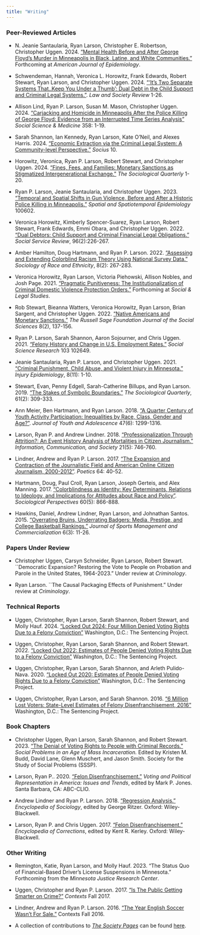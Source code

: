 ```yaml
---
title: "Writing"
---
```


### Peer-Reviewed Articles

* N. Jeanie Santaularia, Ryan Larson, Christopher E. Robertson, Christopher Uggen. 2024. [“Mental Health Before and After George Floyd’s Murder in Minneapolis in Black, Latine, and White Communities.”](pubs/santaularia_etal_24.pdf) Forthcoming at *American Journal of Epidemiology*.

* Schwendeman, Hannah, Veronica L. Horowitz, Frank Edwards, Robert Stewart, Ryan Larson, and Christopher Uggen. 2024. ["'It's Two Separate Systems That..Keep You Under a Thumb': Dual Debt in the Child Support and Criminal Legal Systems."](pubs/schwendeman_etal_24.pdf). *Law and Society Review* 1-26. 

* Allison Lind, Ryan P. Larson, Susan M. Mason, Christopher Uggen. 2024. [“Carjacking and Homicide in Minneapolis After the Police Killing of George Floyd: Evidence from an Interrupted Time Series Analysis”](pubs/lind_etal_24.pdf)  *Social Science & Medicine* 358: 1-19. 

* Sarah Shannon, Ian Kennedy, Ryan Larson, Kate O’Neil, and Alexes Harris. 2024. [“Economic Extraction via the Criminal Legal System: A Community-level Perspective.”](pubs/shannon_etal_24.pdf)  *Socius* 10.

* Horowitz, Veronica, Ryan P. Larson, Robert Stewart, and Christopher Uggen. 2024. [“Fines, Fees, and Families: Monetary Sanctions as Stigmatized Intergenerational Exchange.”](pubs/horowitz_etal_24.pdf) *The Sociological Quarterly* 1-20.

* Ryan P. Larson, Jeanie Santaularia, and Christopher Uggen. 2023. [“Temporal and Spatial Shifts in Gun Violence, Before and After a Historic Police Killing in Minneapolis.”](pubs/larson_etal_23_online.pdf) *Spatial and Spatiotemporal Epidemiology* 100602.

* Veronica Horowitz, Kimberly Spencer-Suarez, Ryan Larson, Robert Stewart, Frank Edwards, Emmi Obara, and Christopher Uggen. 2022. ["Dual Debtors: Child Support and Criminal Financial Legal Obligations."](pubs/horowitz_etal_22.pdf) *Social Service Review*, 96(2):226-267.

* Amber Hamilton, Doug Hartmann, and Ryan P. Larson. 2022. [“Assessing and Extending Colorblind Racism Theory Using National Survey Data.”](pubs/hamilton_etal_22.pdf) *Sociology of Race and Ethnicity*, 8(2): 267-283.

* Veronica Horowitz, Ryan Larson, Victoria Piehowski, Allison Nobles, and Josh Page. 2021. [“Pragmatic Punitiveness: The Institutionalization of Criminal Domestic Violence Protection Orders.”](pubs/horowitz_etal_21.pdf) Forthcoming at *Social & Legal Studies*.

* Rob Stewart, Bieanna Watters, Veronica Horowitz, Ryan Larson, Brian Sargent, and Christopher Uggen. 2022. [“Native Americans and Monetary Sanctions."](pubs/stewart_etal_22.pdf) *The Russell Sage Foundation Journal of the Social Sciences* 8(2), 137-156.

* Ryan P. Larson, Sarah Shannon, Aaron Sojourner, and Chris Uggen. 2021. ["Felony History and Change in U.S. Employment Rates."](pubs/larson_etal_22.pdf) *Social Science Research* 103 102649. 

* Jeanie Santaularia, Ryan P. Larson, and Christopher Uggen. 2021. [“Criminal Punishment, Child Abuse, and Violent
Injury in Minnesota.”](pubs/santaularia_etal_21.pdf) *Injury Epidemiology*, 8(11): 1-10.

* Stewart, Evan, Penny Edgell, Sarah-Catherine Billups, and Ryan Larson. 2019. [“The Stakes of Symbolic Boundaries.”](pubs/stewart_etal_19.pdf)
*The Sociological Quarterly*, 61(2): 309-333.

* Ann Meier, Ben Hartmann, and Ryan Larson. 2018. [“A Quarter Century of Youth Activity Participation: Inequalities by Race, Class, Gender and Age?”](pubs/meier_etal_18.pdf). *Journal of Youth and Adolescence* 47(6): 1299-1316.

* Larson, Ryan P. and Andrew Lindner. 2018. [“Professionalization Through Attrition?: An Event History Analysis of Mortalities in Citizen Journalism.”](pubs/larson_lindner_18.pdf) *Information, Communication, and Society* 21(5): 746-760.

* Lindner, Andrew and Ryan P. Larson. 2017. [“The Expansion and Contraction of the Journalistic Field and American Online Citizen Journalism, 2000-2012”](pubs/lindner_larson_17.pdf). *Poetics* 64: 40-52.

* Hartmann, Doug, Paul Croll, Ryan Larson, Joseph Gerteis, and Alex Manning. 2017. [“Colorblindness as Identity: Key Determinants, Relations to Ideology, and Implications for Attitudes about Race and Policy”](pubs/hartmann_etal_17.pdf).
*Sociological Perspectives* 60(5): 866-888.

* Hawkins, Daniel, Andrew Lindner, Ryan Larson, and Johnathan Santos. 2015. [“Overrating Bruins, Underrating Badgers: Media, Prestige, and College Basketball Rankings.”](pubs/hawkins_etal_15.pdf) *Journal of Sports Management and Commercialization*
6(3): 11-26.

### Papers Under Review

* Christopher Uggen, Carsyn Schneider, Ryan Larson, Robert Stewart. ``Democratic Expansion? Restoring the Vote to People on Probation and Parole in the United States, 1964-2023." Under review at *Criminology*.

* Ryan Larson. ``The Causal Packaging Effects of Punishment." Under review at *Criminology*. 


### Technical Reports

* Uggen, Christopher, Ryan Larson, Sarah Shannon, Robert Stewart, and Molly Hauf. 2024. ["Locked Out 2024: Four Million Denied Voting Rights Due to a Felony Conviction"](https://www.sentencingproject.org/app/uploads/2024/10/Locked-Out-2024-Four-Million-Denied-Voting-Rights-Due-to-a-Felony-Conviction.pdf) Washington, D.C.: The Sentencing Project.

* Uggen, Christopher, Ryan Larson, Sarah Shannon, and Robert Stewart. 2022. ["Locked Out 2022: Estimates of People Denied Voting Rights Due to a Felony Conviction"](https://www.sentencingproject.org/app/uploads/2024/03/Locked-Out-2022-Estimates-of-People-Denied-Voting.pdf) Washington, D.C.: The Sentencing Project.

* Uggen, Christopher, Ryan Larson, Sarah Shannon, and Arleth Pulido-Nava. 2020. ["Locked Out 2020: Estimates of People Denied Voting Rights Due to a Felony Conviction"](https://www.sentencingproject.org/wp-content/uploads/2020/10/Locked-Out-2020.pdf) Washington, D.C.: The Sentencing Project.

* Uggen, Christopher, Ryan Larson, and Sarah Shannon. 2016. ["6 Million Lost Voters: State-Level Estimates of Felony Disenfranchisement, 2016"](https://www.sentencingproject.org/wp-content/uploads/2016/10/6-Million-Lost-Voters.pdf) Washington, D.C.: The Sentencing Project.

### Book Chapters

* Christopher Uggen, Ryan Larson, Sarah Shannon, and Robert Stewart. 2023. [“The Denial of Voting Rights to People with Criminal Records."](pubs/uggen_etal_23.pdf) *Social Problems in an Age of Mass Incarceration.* Edited by Kristen M. Budd, David Lane, Glenn Muschert, and Jason Smith. Society for the Study of Social Problems (SSSP).

* Larson, Ryan P.. 2020. [“Felon Disenfranchisement.”](pubs/larson_19.pdf) *Voting and Political Representation in America: Issues and Trends*, edited by Mark P. Jones. Santa Barbara, CA: ABC-CLIO.

* Andrew Lindner and Ryan P. Larson. 2018. [“Regression Analysis.”](pubs/lindner_larson_18.pdf) *Encyclopedia of Sociology*, edited by George
Ritzer. Oxford: Wiley-Blackwell.

* Larson, Ryan P. and Chris Uggen. 2017. [“Felon Disenfranchisement.”](pubs/uggen_larson_17.pdf) *Encyclopedia of Corrections*, edited by
Kent R. Kerley. Oxford: Wiley-Blackwell.

### Other Writing

* Remington, Katie, Ryan Larson, and Molly Hauf. 2023. “The Status Quo of Financial-Based Driver’s License Suspensions in Minnesota.” Forthcoming from the *Minnesota Justice Research Center*.

* Uggen, Christopher and Ryan P. Larson. 2017. [“Is The Public Getting Smarter on Crime?”](pubs/uggen_larson_contexts_17.pdf) *Contexts* Fall 2017.

* Lindner, Andrew and Ryan P. Larson. 2016. [“The Year English Soccer Wasn’t For Sale.”](pubs/lindner_larson_contexts_16.pdf) Contexts Fall 2016.

* A collection of contributions to [*The Society Pages*](https://thesocietypages.org/) can be found [here](https://thesocietypages.org/search/ryan%20larson/).


